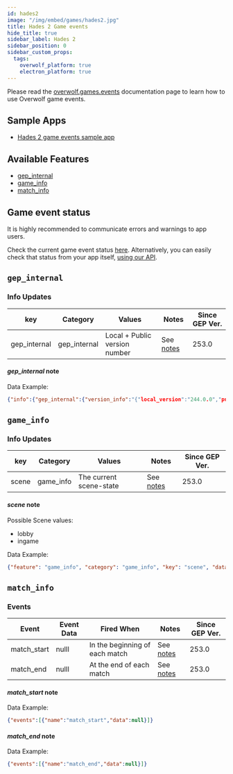 ```yaml
---
id: hades2
image: "/img/embed/games/hades2.jpg"
title: Hades 2 Game events
hide_title: true
sidebar_label: Hades 2
sidebar_position: 0
sidebar_custom_props:
  tags:
    overwolf_platform: true
    electron_platform: true
---
```


<!-- GENERATED USING /scripts/generate.js -->

<head>
  <meta name="keywords" content="API for Hades 2, Hades 2 API, SDK for Hades 2, Hades 2 SDK"/>
</head>

<GameInfo gameId={24218} page="docs" />

Please read the [overwolf.games.events](/api/live-game-data) documentation page to learn how to use Overwolf game events.

## Sample Apps
* [Hades 2 game events sample app](https://github.com/overwolf/events-sample-app)

## Available Features

* [gep_internal](#gep_internal)
* [game_info](#game_info)
* [match_info](#match_info)

## Game event status

It is highly recommended to communicate errors and warnings to app users.

Check the current game event status [here](/status/). Alternatively, you can easily check that status from your app itself, [using our API](/topics/using-events/how-to-check-events-status-from-app).

## `gep_internal`

### Info Updates

key          | Category    | Values                    | Notes                 | Since GEP Ver. |
------------ | ------------| ------------------------- | --------------------- | ------------- |
gep_internal | gep_internal| Local + Public version number|See [notes](#gep_internal-note)|   253.0       |

#### *gep_internal* note

Data Example:

```json
{"info":{"gep_internal":{"version_info":"{"local_version":"244.0.0","public_version":"244.0.0","is_updated":true}"}},"feature":"gep_internal"}
```

## `game_info`

### Info Updates

key          | Category    | Values                    | Notes                 | Since GEP Ver. |
------------ | ------------| ------------------------- | --------------------- | ------------- |
scene | game_info | The current scene-state |See [notes](#scene-note)|   253.0       |

#### *scene* note

Possible Scene values:

* lobby
* ingame

Data Example:

```json
{"feature": "game_info", "category": "game_info", "key": "scene", "data": "lobby"}
```

## `match_info`

### Events

Event       | Event Data   | Fired When    | Notes                                  | Since GEP Ver. |
------------| -------------| --------------| -------------------------------------- | ---------------|
match_start |  nulll            | In the beginning of each match| See [notes](#match_start-note) |253.0|
match_end   |    nulll          | At the end of each match| See [notes](#match_end-note) |253.0|

#### *match_start* note

Data Example:

```json
{"events":[{"name":"match_start","data":null}]}
```

#### *match_end* note

Data Example:

```json
{"events":[{"name":"match_end","data":null}]}
```